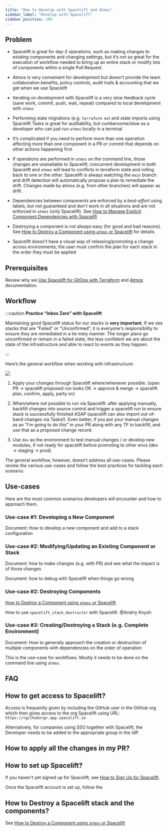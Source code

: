 ```yaml
---
title: "How to Develop with Spacelift and Atmos"
sidebar_label: "Develop with Spacelift"
sidebar_position: 100
---
```


## Problem

- Spacelift is great for day-2 operations, such as making changes to existing components and changing settings, but it’s not so great for the execution of workflow needed to bring up an entire stack or modify lots of components within a single Pull Request.

- Atmos is very convenient for development but doesn’t provide the team collaboration benefits, policy controls, audit trails & accounting that we get when we use Spacelift

- Iterating on development with Spacelift is a very slow feedback cycle (save work, commit, push, wait, repeat) compared to local development with `atmos`

- Performing state migrations (e.g. `terraform mv`) and state imports using Spacelift Tasks is great for auditability, but cumbersome/slow as a developer who can just run `atmos` locally in a terminal

- It’s complicated if you need to perform more than one operation affecting more than one component in a PR or commit that depends on other actions happening first

- If operations are performed in `atmos` on the command line, those changes are unavailable to Spacelift; concurrent development in both Spacelift and `atmos` will lead to conflicts in terraform state and rolling back to one or the other. Spacelift is always watching the `main` branch and drift detection will automatically propose a plan to remediate the drift. Changes made by atmos (e.g. from other branches) will appear as drift.

- Dependencies between components are enforced by a _best-effort_ using labels, but not guaranteed and don't work in all situations and are not enforced in `atmos` (only Spacelift). See [How to Manage Explicit Component Dependencies with Spacelift](/resources/deprecated/spacelift/tutorials/how-to-manage-explicit-component-dependencies-with-spacelift)

- Destroying a component is not always easy (for good and bad reasons). See [How to Destroy a Component using `atmos` or Spacelift](/resources/deprecated/spacelift/tutorials/how-to-destroy-a-component-using-atmos-or-spacelift) for details.

- Spacelift doesn’t have a visual way of releasing/promoting a change across environments; the user must confirm the plan for each stack in the order they must be applied

## Prerequisites

Review why we [Use Spacelift for GitOps with Terraform](/resources/adrs/adopted/use-spacelift-for-gitops-with-terraform) and [Atmos](/resources/legacy/fundamentals/atmos) documentation.

## Workflow

:::caution
**Practice “Inbox Zero” with Spacelift**

Maintaining good Spacelift status for our stacks is **very important.** If we see stacks that are “Failed” or “Unconfirmed”, it is everyone's responsibility to ensure they are remediated in a tie mely manner. The longer plans go unconfirmed or remain in a failed state, the less confident we are about the state of the infrastructure and able to react to events as they happen.

:::

Here’s the general workflow when working with infrastructure:

<img src="/assets/refarch/cleanshot-2021-10-17-at-15.53.14@2x-20211017-205340.png" /><br/>

1. Apply your changes through Spacelift where/whenever possible.
(open PR → spacelift proposed run looks OK → approve & merge → spacelift plan, confirm, apply, party on)

2. When/where not possible to run via Spacelift: after applying manually, backfill changes into source control and trigger a spacelift run to ensure stack is successfully finished ASAP
(spacelift can also import out-of-band changes via Tasks!). Even better, if you put your manual changes as an "I'm going to do _this_" in your PR along with any TF to backfill, and use that as a proposed change record.

3. Use `dev` as the environment to test manual changes / or develop new modules, if not ready for spacelift before promoting to other envs
(dev → staging → prod)

The general workflow, however, doesn’t address all use-cases. Please review the various use-cases and follow the best practices for tackling each scenario.

## Use-cases

Here are the most common scenarios developers will encounter and how to approach them.

### Use-case #1: Developing a New Component

Document: How to develop a new component and add to a stack configuration

### Use-case #2: Modifying/Updating an Existing Component or Stack

Document: how to make changes (e.g. with PR) and see what the impact is of those changes

Document: how to debug with Spacelift when things go wrong

### Use-case #2: Destroying Components

[How to Destroy a Component using `atmos` or Spacelift](/resources/deprecated/spacelift/tutorials/how-to-destroy-a-component-using-atmos-or-spacelift)

How to use `spacelift_stack_destructor` with Spacelift. @Andriy Knysh

### Use-case #3: Creating/Destroying a Stack (e.g. Complete Environment)

Document: How to generally approach the creation or destruction of multiple components with dependencies on the order of operation

This is the use-case for workflows. Mostly it needs to be done on the command line using `atmos`.

## FAQ

## How to get access to Spacelift?

Access is frequently given by including the GitHub user in the GitHub org which then gives access to the org Spacelift using URL: `https://<githuborg>.app.spacelift.io`

Alternatively, for companies using SSO together with Spacelift, the Developer needs to be added to the appropriate group in the IdP.

## How to apply all the changes in my PR?

## How to set up Spacelift?

If you haven't yet signed up for Spacelift, see [How to Sign Up for Spacelift](/resources/deprecated/spacelift).

Once the Spacelift account is set up, follow the

## How to Destroy a Spacelift stack and the components?

See [How to Destroy a Component using `atmos` or Spacelift](/resources/deprecated/spacelift/tutorials/how-to-destroy-a-component-using-atmos-or-spacelift)


